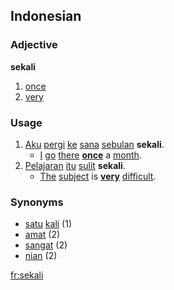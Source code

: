 ==Indonesian==

===Adjective===
'''sekali'''

# [[once]]
# [[very]]

===Usage===
{{rfc-header|Usage}}
# [[aku|Aku]] [[pergi]] [[ke]] [[sana]] [[bulan|sebulan]] '''sekali'''.
#* [[I]] [[go]] [[there]] '''[[once]]''' a [[month]].
# [[Pelajaran]] [[itu]] [[sulit]] '''sekali'''.
#* [[the|The]] [[subject]] is '''[[very]]''' [[difficult]].

===Synonyms===
* [[satu]] [[kali]] (1)
* [[amat]] (2)
* [[sangat]] (2)
* [[nian]] (2)

[[fr:sekali]]